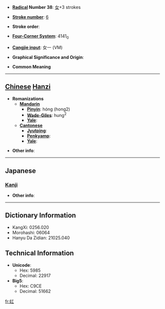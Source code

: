 * '''[[Wiktionary:Chinese radical index| Radical]] Number 38''': [[Wiktionary:Chinese radical index 女|女]]+3 strokes

* '''[[Wiktionary:Chinese total strokes index|Stroke number]]''': [[Wiktionary:Chinese total strokes index 6|6]]

* '''Stroke order''': 

* '''[[Wiktionary:Chinese four corner index|Four-Corner System]]''': 4141<sub>0</sub>

* '''[[Wiktionary:Chinese Cangjie index|Cangjie input]]''': 女一 (VM)

* '''Graphical Significance and Origin''': 

* '''Common Meaning'''

----

== [[Chinese]] [[Hanzi]] ==

* '''Romanizations'''
** '''[[Mandarin]]'''
*** '''[[Pinyin]]''': hóng (hong2)
*** '''[[Wade-Giles]]''': hung<sup>2</sup>
*** '''[[Yale]]''': 
** '''[[Cantonese]]'''
*** '''[[Jyutping]]''':
*** '''[[Penkyamp]]''': 
*** '''[[Yale]]''': 

* '''Other info''': 

----

==Japanese==
===[[Kanji]]===
{{kanji|on readings=[[こう]] (kō), [[く]] (ku)
|kun readings=
}}

* '''Other info''':  

----

== Dictionary Information ==

* KangXi: 0256.020
* Morohashi: 06064
* Hanyu Da Zidian: 21025.040

== Technical Information ==

* '''Unicode''':
** Hex: 5985
** Decimal: 22917
* '''Big5''':
** Hex: C9CE
** Decimal: 51662

[[fr:妅]]